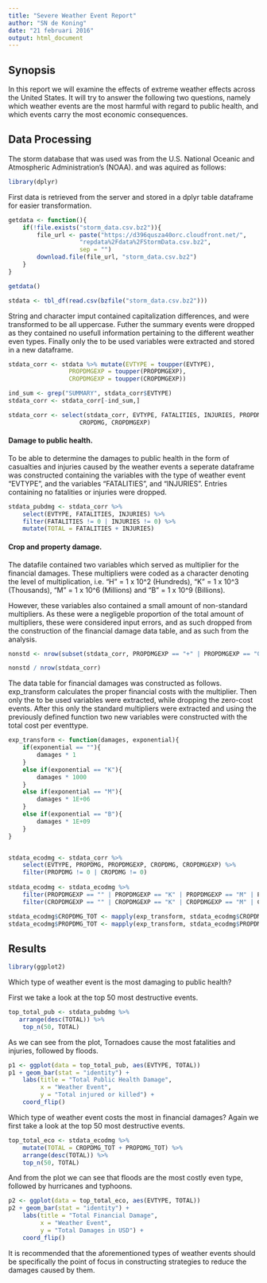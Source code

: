 ```yaml
---
title: "Severe Weather Event Report"
author: "SN de Koning"
date: "21 februari 2016"
output: html_document
---
```


## Synopsis
In this report we will examine the effects of extreme weather effects across the United States. It will try to answer the following two questions, namely which weather events are the most harmful with regard to public health, and which events carry the most economic consequences.

## Data Processing

The storm database that was used was from the U.S. National Oceanic and Atmospheric Administration's (NOAA). and was aquired as follows:

```r
library(dplyr)
```

First data is retrieved from the server and stored in a dplyr table dataframe for easier transformation.
```r
getdata <- function(){
    if(!file.exists("storm_data.csv.bz2")){
        file_url <- paste("https://d396qusza40orc.cloudfront.net/",
                    "repdata%2Fdata%2FStormData.csv.bz2",
                    sep = "")
        download.file(file_url, "storm_data.csv.bz2")
    }
}

getdata()

stdata <- tbl_df(read.csv(bzfile("storm_data.csv.bz2")))
```

String and character imput contained capitalization differences, and were transformed to be all uppercase. Futher the summary events were dropped as they contained no usefull information pertaining to the different weather even types. Finally only the to be used variables were extracted and stored in a new dataframe. 
```r
stdata_corr <- stdata %>% mutate(EVTYPE = toupper(EVTYPE), 
                 PROPDMGEXP = toupper(PROPDMGEXP), 
                 CROPDMGEXP = toupper(CROPDMGEXP))

ind_sum <- grep("SUMMARY", stdata_corr$EVTYPE)
stdata_corr <- stdata_corr[-ind_sum,]

stdata_corr <- select(stdata_corr, EVTYPE, FATALITIES, INJURIES, PROPDMG, PROPDMGEXP,
                    CROPDMG, CROPDMGEXP)
```
#### Damage to public health.

To be able to determine the damages to public health in the form of casualties and injuries caused by the weather events a seperate dataframe was constructed containing the variables with the type of weather event "EVTYPE", and the variables "FATALITIES", and "INJURIES". Entries containing no fatalities or injuries were dropped.

```r
stdata_pubdmg <- stdata_corr %>% 
    select(EVTYPE, FATALITIES, INJURIES) %>%
    filter(FATALITIES != 0 | INJURIES != 0) %>%
    mutate(TOTAL = FATALITIES + INJURIES)
```

#### Crop and property damage.
The datafile contained two variables which served as multiplier for the financial damages. These multipliers were coded as a character denoting the level of multiplication, i.e. "H" = 1 x 10^2 (Hundreds), "K" = 1 x 10^3 (Thousands), "M" = 1 x 10^6 (Millions) and "B" = 1 x 10^9 (Billions).

However, these variables also contained a small amount of non-standard multipliers. As these were a negligeble proportion of the total amount of multipliers, these were considered input errors, and as such dropped from the construction of the financial damage data table, and as such from the analysis.

```r
nonstd <- nrow(subset(stdata_corr, PROPDMGEXP == "+" | PROPDMGEXP == "0" | PROPDMGEXP == "5"| PROPDMGEXP == "6" | PROPDMGEXP == "?" | PROPDMGEXP == "4" | PROPDMGEXP == "2" | PROPDMGEXP == "3" | PROPDMGEXP == "7" | PROPDMGEXP == "-" | PROPDMGEXP == "1" | PROPDMGEXP == "8" | CROPDMGEXP == "?" | CROPDMGEXP == "0" | CROPDMGEXP == "2"))

nonstd / nrow(stdata_corr)
```

The data table for financial damages was constructed as follows. exp_transform calculates the proper financial costs with the multiplier. Then only the to be used variables were extracted, while dropping the zero-cost events. After this only the standard multipliers were extracted and using the previously defined function two new variables were constructed with the total cost per eventtype. 
```r
exp_transform <- function(damages, exponential){
    if(exponential == ""){
        damages * 1
    }
    else if(exponential == "K"){
        damages * 1000
    }
    else if(exponential == "M"){
        damages * 1E+06
    }
    else if(exponential == "B"){
        damages * 1E+09
    }
}


stdata_ecodmg <- stdata_corr %>% 
    select(EVTYPE, PROPDMG, PROPDMGEXP, CROPDMG, CROPDMGEXP) %>%
    filter(PROPDMG != 0 | CROPDMG != 0)
 
stdata_ecodmg <- stdata_ecodmg %>%
    filter(PROPDMGEXP == "" | PROPDMGEXP == "K" | PROPDMGEXP == "M" | PROPDMGEXP == "B") %>% 
    filter(CROPDMGEXP == "" | CROPDMGEXP == "K" | CROPDMGEXP == "M" | CROPDMGEXP == "B")

stdata_ecodmg$CROPDMG_TOT <- mapply(exp_transform, stdata_ecodmg$CROPDMG, stdata_ecodmg$CROPDMGEXP)
stdata_ecodmg$PROPDMG_TOT <- mapply(exp_transform, stdata_ecodmg$PROPDMG, stdata_ecodmg$PROPDMGEXP) 
```

## Results
```r
library(ggplot2)
```

Which type of weather event is the most damaging to public health?

First we take a look at the top 50 most destructive events.
```r
top_total_pub <- stdata_pubdmg %>%
   arrange(desc(TOTAL)) %>%
    top_n(50, TOTAL)
```

As we can see from the plot, Tornadoes cause the most fatalities and injuries, followed by floods.
```r
p1 <- ggplot(data = top_total_pub, aes(EVTYPE, TOTAL))
p1 + geom_bar(stat = "identity") + 
    labs(title = "Total Public Health Damage", 
         x = "Weather Event", 
         y = "Total injured or killed") +
    coord_flip()
```

Which type of weather event costs the most in financial damages?
Again we first take a look at the top 50 most destructive events.

```r
top_total_eco <- stdata_ecodmg %>%
    mutate(TOTAL = CROPDMG_TOT + PROPDMG_TOT) %>%
    arrange(desc(TOTAL)) %>%
    top_n(50, TOTAL)
```

And from the plot we can see that floods are the most costly even type, followed by hurricanes and typhoons. 

```r
p2 <- ggplot(data = top_total_eco, aes(EVTYPE, TOTAL))
p2 + geom_bar(stat = "identity") + 
    labs(title = "Total Financial Damage", 
         x = "Weather Event",
         y = "Total Damages in USD") +
    coord_flip()
```

It is recommended that the aforementioned types of weather events should be specifically the point of focus in constructing strategies to reduce the damages caused by them.

